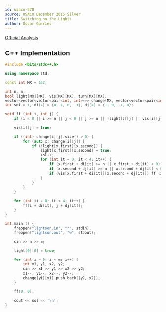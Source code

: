 ```yaml
---
id: usaco-570
source: USACO December 2015 Silver
title: Switching on the Lights
author: Óscar Garries
---
```


[Official Analysis](http://www.usaco.org/current/data/sol_lightson_silver_dec15.html)

<LanguageSection>
<CPPSection>

## C++ Implementation

```cpp
#include <bits/stdc++.h>

using namespace std;

const int MX = 1e2;

int n, m;
bool light[MX][MX], vis[MX][MX], turn[MX][MX];
vector<vector<vector<pair<int, int>>>> change(MX, vector<vector<pair<int, int>>>(MX, vector<pair<int, int>>()));
int sol = 1, di[4] = {0, 1, 0, -1}, dj[4] = {1, 0, -1, 0};

void ff (int i, int j) {
	if (i < 0 || i >= n || j < 0 || j >= n || !light[i][j] || vis[i][j]) return;

	vis[i][j] = true;

	if ((int) change[i][j].size() > 0) {
		for (auto x: change[i][j]) {
			if (!light[x.first][x.second]) {
				light[x.first][x.second] = true;
				sol++;
				for (int it = 0; it < 4; it++) {
					if (x.first + di[it] >= n || x.first + di[it] < 0) continue;
					if (x.second + dj[it] >= n || x.second + dj[it] < 0) continue;
					if (vis[x.first + di[it]][x.second + dj[it]]) ff (x.first, x.second);
				}
			}
		}
	}

	for (int it = 0; it < 4; it++) {
		ff(i + di[it], j + dj[it]);
	}
}

int main () {
	freopen("lightson.in", "r", stdin);
	freopen("lightson.out", "w", stdout);

	cin >> n >> m;

	light[0][0] = true;

	for (int i = 0; i < m; i++) {
		int x1, y1, x2, y2;
		cin >> x1 >> y1 >> x2 >> y2;
		x1--; y1--; x2--; y2--;
		change[y1][x1].push_back({y2, x2});
	}

	ff(0, 0);

	cout << sol << '\n';
}
```

</CPPSection>
</LanguageSection>
